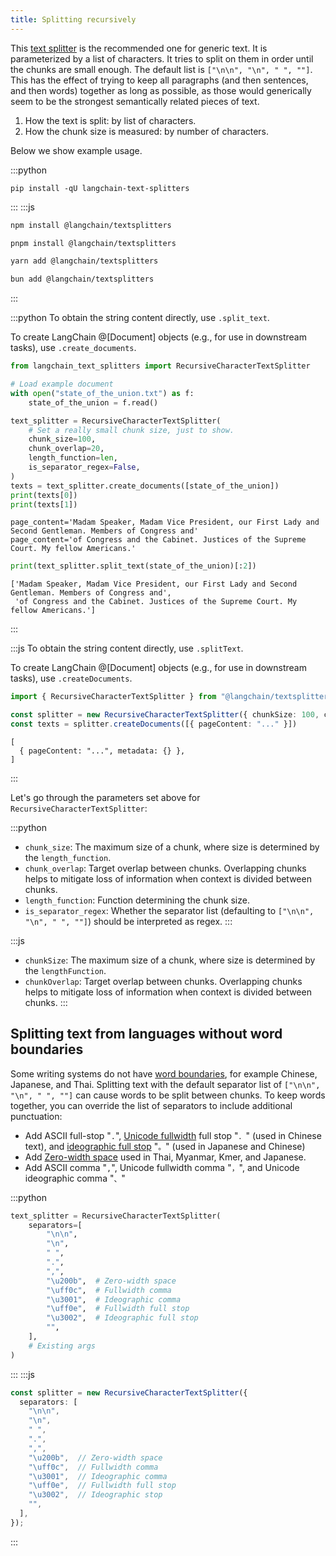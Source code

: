 ```yaml
---
title: Splitting recursively
---
```


This [text splitter](/oss/integrations/splitters/) is the recommended one for generic text. It is parameterized by a list of characters. It tries to split on them in order until the chunks are small enough. The default list is `["\n\n", "\n", " ", ""]`. This has the effect of trying to keep all paragraphs (and then sentences, and then words) together as long as possible, as those would generically seem to be the strongest semantically related pieces of text.

1. How the text is split: by list of characters.
2. How the chunk size is measured: by number of characters.

Below we show example usage.

:::python
```shell
pip install -qU langchain-text-splitters
```
:::
:::js
<CodeGroup>
```bash npm
npm install @langchain/textsplitters
```

```bash pnpm
pnpm install @langchain/textsplitters
```

```bash yarn
yarn add @langchain/textsplitters
```

```bash bun
bun add @langchain/textsplitters
```
</CodeGroup>
:::

:::python
To obtain the string content directly, use `.split_text`.

To create LangChain @[Document] objects (e.g., for use in downstream tasks), use `.create_documents`.

```python
from langchain_text_splitters import RecursiveCharacterTextSplitter

# Load example document
with open("state_of_the_union.txt") as f:
    state_of_the_union = f.read()

text_splitter = RecursiveCharacterTextSplitter(
    # Set a really small chunk size, just to show.
    chunk_size=100,
    chunk_overlap=20,
    length_function=len,
    is_separator_regex=False,
)
texts = text_splitter.create_documents([state_of_the_union])
print(texts[0])
print(texts[1])
```
```output
page_content='Madam Speaker, Madam Vice President, our First Lady and Second Gentleman. Members of Congress and'
page_content='of Congress and the Cabinet. Justices of the Supreme Court. My fellow Americans.'
```

```python
print(text_splitter.split_text(state_of_the_union)[:2])
```

```output
['Madam Speaker, Madam Vice President, our First Lady and Second Gentleman. Members of Congress and',
 'of Congress and the Cabinet. Justices of the Supreme Court. My fellow Americans.']
```
:::

:::js
To obtain the string content directly, use `.splitText`.

To create LangChain @[Document] objects (e.g., for use in downstream tasks), use `.createDocuments`.

```ts
import { RecursiveCharacterTextSplitter } from "@langchain/textsplitters";

const splitter = new RecursiveCharacterTextSplitter({ chunkSize: 100, chunkOverlap: 0 })
const texts = splitter.createDocuments([{ pageContent: "..." }])
```
```output
[
  { pageContent: "...", metadata: {} },
]
```
:::

Let's go through the parameters set above for `RecursiveCharacterTextSplitter`:

:::python
- `chunk_size`: The maximum size of a chunk, where size is determined by the `length_function`.
- `chunk_overlap`: Target overlap between chunks. Overlapping chunks helps to mitigate loss of information when context is divided between chunks.
- `length_function`: Function determining the chunk size.
- `is_separator_regex`: Whether the separator list (defaulting to `["\n\n", "\n", " ", ""]`) should be interpreted as regex.
:::

:::js
- `chunkSize`: The maximum size of a chunk, where size is determined by the `lengthFunction`.
- `chunkOverlap`: Target overlap between chunks. Overlapping chunks helps to mitigate loss of information when context is divided between chunks.
:::

## Splitting text from languages without word boundaries

Some writing systems do not have [word boundaries](https://en.wikipedia.org/wiki/Category:Writing_systems_without_word_boundaries), for example Chinese, Japanese, and Thai. Splitting text with the default separator list of `["\n\n", "\n", " ", ""]` can cause words to be split between chunks. To keep words together, you can override the list of separators to include additional punctuation:

* Add ASCII full-stop "`.`", [Unicode fullwidth](https://en.wikipedia.org/wiki/Halfwidth_and_Fullwidth_Forms_(Unicode_block)) full stop "`．`" (used in Chinese text), and [ideographic full stop](https://en.wikipedia.org/wiki/CJK_Symbols_and_Punctuation) "`。`" (used in Japanese and Chinese)
* Add [Zero-width space](https://en.wikipedia.org/wiki/Zero-width_space) used in Thai, Myanmar, Kmer, and Japanese.
* Add ASCII comma "`,`", Unicode fullwidth comma "`，`", and Unicode ideographic comma "`、`"

:::python
```python
text_splitter = RecursiveCharacterTextSplitter(
    separators=[
        "\n\n",
        "\n",
        " ",
        ".",
        ",",
        "\u200b",  # Zero-width space
        "\uff0c",  # Fullwidth comma
        "\u3001",  # Ideographic comma
        "\uff0e",  # Fullwidth full stop
        "\u3002",  # Ideographic full stop
        "",
    ],
    # Existing args
)
```
:::
:::js
```ts
const splitter = new RecursiveCharacterTextSplitter({
  separators: [
    "\n\n",
    "\n",
    " ",
    ".",
    ",",
    "\u200b",  // Zero-width space
    "\uff0c",  // Fullwidth comma
    "\u3001",  // Ideographic comma
    "\uff0e",  // Fullwidth full stop
    "\u3002",  // Ideographic stop
    "",
  ],
});
```
:::
